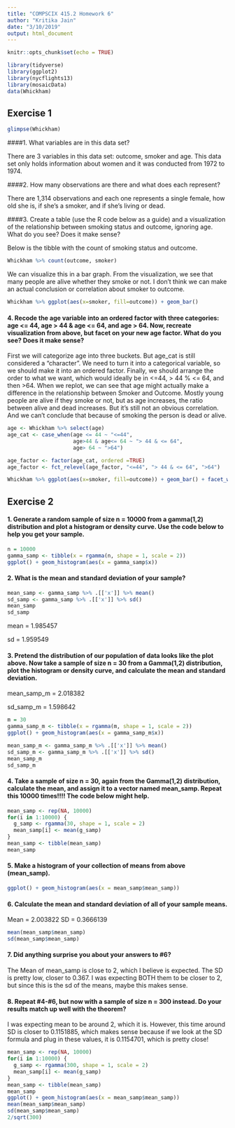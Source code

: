 ```yaml
---
title: "COMPSCIX 415.2 Homework 6"
author: "Kritika Jain"
date: "3/10/2019"
output: html_document
---
```


```r
knitr::opts_chunk$set(echo = TRUE)
```
```r
library(tidyverse)
library(ggplot2)
library(nycflights13)
library(mosaicData)
data(Whickham)
```



## Exercise 1

```r
glimpse(Whickham)
```



####1. What variables are in this data set?

There are 3 variables in this data set: outcome, smoker and age. This data set only holds information about women and it was conducted from 1972 to 1974.

####2. How many observations are there and what does each represent?

There are 1,314 observations and each one represents a single female, how old she is, if she's a smoker, and if she's living or dead.

####3. Create a table (use the R code below as a guide) and a visualization of the relationship between smoking status and outcome, ignoring age. What do you see? Does it make sense?

Below is the tibble with the count of smoking status and outcome.

```r
Whickham %>% count(outcome, smoker)
```

We can visualize this in a bar graph. From the visualization, we see that many people are alive whether they smoke or not. I don't think we can make an actual conclusion or correlation about smoker to outcome.

```r
Whickham %>% ggplot(aes(x=smoker, fill=outcome)) + geom_bar()
```



#### 4. Recode the age variable into an ordered factor with three categories: age <= 44, age > 44 & age <= 64, and age > 64. Now, recreate visualization from above, but facet on your new age factor. What do you see? Does it make sense?

First we will categorize age into three buckets. But age_cat is still considered a "character". We need to turn it into a categorical variable, so we should make it into an ordered factor. Finally, we should arrange the order to what we want, which would ideally be in <=44, > 44 % <= 64, and then >64. When we replot, we can see that age might actually make a difference in the relationship between Smoker and Outcome. Mostly young people are alive if they smoke or not, but as age increases, the ratio between alive and dead increases. But it's still not an obvious correlation. And we can't conclude that because of smoking the person is dead or alive.


```r
age <- Whickham %>% select(age)
age_cat <- case_when(age <= 44 ~ "<=44", 
                     age>44 & age<= 64 ~ "> 44 & <= 64", 
                     age> 64 ~ ">64")

age_factor <- factor(age_cat, ordered =TRUE)
age_factor <- fct_relevel(age_factor, "<=44", "> 44 & <= 64", ">64")

Whickham %>% ggplot(aes(x=smoker, fill=outcome)) + geom_bar() + facet_wrap(~ factor(age_factor))
```



## Exercise 2

#### 1. Generate a random sample of size n = 10000 from a gamma(1,2) distribution and plot a histogram or density curve. Use the code below to help you get your sample.


```r
n = 10000
gamma_samp <- tibble(x = rgamma(n, shape = 1, scale = 2))
ggplot() + geom_histogram(aes(x = gamma_samp$x))
```

#### 2. What is the mean and standard deviation of your sample? 

```r
mean_samp <- gamma_samp %>% .[['x']] %>% mean()
sd_samp <- gamma_samp %>% .[['x']] %>% sd()
mean_samp
sd_samp
```


mean = 1.985457

sd = 1.959549


#### 3. Pretend the distribution of our population of data looks like the plot above. Now take a sample of size n = 30 from a Gamma(1,2) distribution, plot the histogram or density curve, and calculate the mean and standard deviation.

mean_samp_m = 2.018382

sd_samp_m = 1.598642

```r
m = 30
gamma_samp_m <- tibble(x = rgamma(m, shape = 1, scale = 2))
ggplot() + geom_histogram(aes(x = gamma_samp_m$x))

mean_samp_m <- gamma_samp_m %>% .[['x']] %>% mean()
sd_samp_m <- gamma_samp_m %>% .[['x']] %>% sd()
mean_samp_m
sd_samp_m
```


#### 4. Take a sample of size n = 30, again from the Gamma(1,2) distribution, calculate the mean, and assign it to a vector named mean_samp. Repeat this 10000 times!!!! The code below might help.

```r
mean_samp <- rep(NA, 10000)
for(i in 1:10000) {
  g_samp <- rgamma(30, shape = 1, scale = 2)
  mean_samp[i] <- mean(g_samp)
}
mean_samp <- tibble(mean_samp)
mean_samp
```


#### 5. Make a histogram of your collection of means from above (mean_samp).

```r
ggplot() + geom_histogram(aes(x = mean_samp$mean_samp))
```


#### 6. Calculate the mean and standard deviation of all of your sample means.
Mean = 2.003822
SD = 0.3666139

```r
mean(mean_samp$mean_samp)
sd(mean_samp$mean_samp)
```


#### 7. Did anything surprise you about your answers to #6?

The Mean of mean_samp is close to 2, which I believe is expected. The SD is pretty low, closer to 0.367. I was expecting BOTH them to be closer to 2, but since this is the sd of the means, maybe this makes sense.

#### 8. Repeat #4-#6, but now with a sample of size n = 300 instead. Do your results match up well with the theorem?

I was expecting mean to be around 2, which it is. However, this time around SD is closer to 0.1151885, which makes sense because if we look at the SD formula and plug in these values, it is 0.1154701, which is pretty close!

```r
mean_samp <- rep(NA, 10000)
for(i in 1:10000) {
  g_samp <- rgamma(300, shape = 1, scale = 2)
  mean_samp[i] <- mean(g_samp)
}
mean_samp <- tibble(mean_samp)
mean_samp
ggplot() + geom_histogram(aes(x = mean_samp$mean_samp))
mean(mean_samp$mean_samp)
sd(mean_samp$mean_samp)
2/sqrt(300)
```

